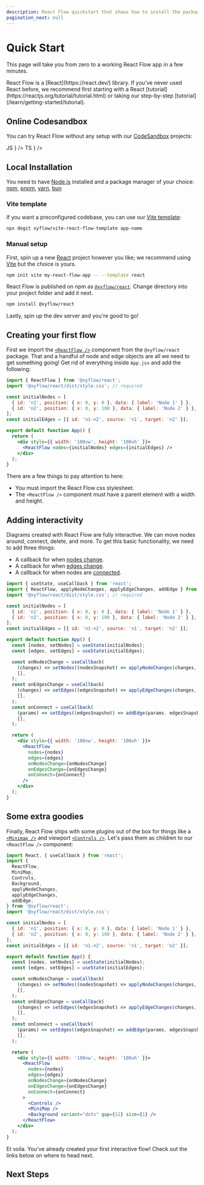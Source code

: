 ```yaml
---
description: React Flow quickstart that shows how to install the package, use it and where to find example apps
pagination_next: null
---
```



# Quick Start

This page will take you from zero to a working React Flow app in a few minutes.

<Callout type="info">
  React Flow is a [React](https://react.dev/) library. If you’ve never used React before,
  we recommend first starting with a React
  [tutorial](https://reactjs.org/tutorial/tutorial.html) or taking our step-by-step
  [tutorial](/learn/getting-started/tutorial).
</Callout>

## Online Codesandbox

You can try React Flow without any setup with our [CodeSandbox](https://codesandbox.io/) projects:

<Cards num={2}>
  <Cards.Card
    title="new.reactflow.dev/js"
    href="https://new.reactflow.dev/js"
    icon={
      <div className="rounded-full w-10 h-10 bg-yellow-200 text-gray-700 font-black flex items-center justify-center">
        JS
      </div>
    }
  />
  <Cards.Card
    title="new.reactflow.dev/ts"
    href="https://new.reactflow.dev/ts"
    icon={
      <div className="rounded-full w-10 h-10 bg-blue-500 text-white font-black flex items-center justify-center">
        TS
      </div>
    }
  />
</Cards>

## Local Installation

You need to have [Node.js](https://nodejs.org/en/) installed and a package manager of your choice:
[npm](https://www.npmjs.com/), [pnpm](https://pnpm.io/), [yarn](https://yarnpkg.com/), [bun](https://bun.sh/)

### Vite template

If you want a preconfigured codebase, you can use our [Vite template](https://github.com/xyflow/vite-react-flow-template):

```bash copy npm2yarn
npx degit xyflow/vite-react-flow-template app-name
```

### Manual setup

First, spin up a new [React](https://reactjs.org/) project however you like; we
recommend using [Vite](https://vitejs.dev/) but the choice is yours.

```bash copy npm2yarn
npm init vite my-react-flow-app -- --template react
```

React Flow is published on npm as [`@xyflow/react`](https://npmjs.com/package/@xyflow/react). Change directory into your project folder and add it next.

```bash copy npm2yarn
npm install @xyflow/react
```

Lastly, spin up the dev server and you're good to go!

## Creating your first flow

First we import the [`<ReactFlow />`](/api-reference/react-flow#reactflow) component from the `@xyflow/react` package.
That and a handful of node and edge objects are all we need to get something going! Get rid of everything inside `App.jsx` and add the following:

```jsx
import { ReactFlow } from '@xyflow/react';
import '@xyflow/react/dist/style.css'; // required

const initialNodes = [
  { id: 'n1', position: { x: 0, y: 0 }, data: { label: 'Node 1' } },
  { id: 'n2', position: { x: 0, y: 100 }, data: { label: 'Node 2' } },
];
const initialEdges = [{ id: 'n1-n2', source: 'n1', target: 'n2' }];

export default function App() {
  return (
    <div style={{ width: '100vw', height: '100vh' }}>
      <ReactFlow nodes={initialNodes} edges={initialEdges} />
    </div>
  );
}
```

There are a few things to pay attention to here:

- <Emoji content="🎨" /> You must import the React Flow css stylesheet.
- <Emoji content="📐" /> The `<ReactFlow />` component must have a parent element with a
  width and height.

## Adding interactivity

Diagrams created with React Flow are fully interactive. We can move nodes around, connect, delete, and more. To get this basic functionality, we need to add three things:

- A callback for when [nodes change](/api-reference/react-flow#onnodeschange).
- A callback for when [edges change](/api-reference/react-flow#onedgeschange).
- A callback for when nodes are [connected](/api-reference/react-flow#onconnect).

```jsx
import { useState, useCallback } from 'react';
import { ReactFlow, applyNodeChanges, applyEdgeChanges, addEdge } from '@xyflow/react';
import '@xyflow/react/dist/style.css'; // required

const initialNodes = [
  { id: 'n1', position: { x: 0, y: 0 }, data: { label: 'Node 1' } },
  { id: 'n2', position: { x: 0, y: 100 }, data: { label: 'Node 2' } },
];
const initialEdges = [{ id: 'n1-n2', source: 'n1', target: 'n2' }];

export default function App() {
  const [nodes, setNodes] = useState(initialNodes);
  const [edges, setEdges] = useState(initialEdges);

  const onNodesChange = useCallback(
    (changes) => setNodes((nodesSnapshot) => applyNodeChanges(changes, nodesSnapshot)),
    [],
  );
  const onEdgesChange = useCallback(
    (changes) => setEdges((edgesSnapshot) => applyEdgeChanges(changes, edgesSnapshot)),
    [],
  );
  const onConnect = useCallback(
    (params) => setEdges((edgesSnapshot) => addEdge(params, edgesSnapshot)),
    [],
  );

  return (
    <div style={{ width: '100vw', height: '100vh' }}>
      <ReactFlow
        nodes={nodes}
        edges={edges}
        onNodesChange={onNodesChange}
        onEdgesChange={onEdgesChange}
        onConnect={onConnect}
      />
    </div>
  );
}
```

## Some extra goodies

Finally, React Flow ships with some plugins out of the box for things like a
[`<Minimap />`](/api-reference/components/minimap) and viewport
[`<Controls />`](/api-reference/components/controls).
Let's pass them as children to our `<ReactFlow />` component:

```jsx
import React, { useCallback } from 'react';
import {
  ReactFlow,
  MiniMap,
  Controls,
  Background,
  applyNodeChanges,
  applyEdgeChanges,
  addEdge,
} from '@xyflow/react';
import '@xyflow/react/dist/style.css';

const initialNodes = [
  { id: 'n1', position: { x: 0, y: 0 }, data: { label: 'Node 1' } },
  { id: 'n2', position: { x: 0, y: 100 }, data: { label: 'Node 2' } },
];
const initialEdges = [{ id: 'n1-n2', source: 'n1', target: 'n2' }];

export default function App() {
  const [nodes, setNodes] = useState(initialNodes);
  const [edges, setEdges] = useState(initialEdges);

  const onNodesChange = useCallback(
    (changes) => setNodes((nodesSnapshot) => applyNodeChanges(changes, nodesSnapshot)),
    [],
  );
  const onEdgesChange = useCallback(
    (changes) => setEdges((edgesSnapshot) => applyEdgeChanges(changes, edgesSnapshot)),
    [],
  );
  const onConnect = useCallback(
    (params) => setEdges((edgesSnapshot) => addEdge(params, edgesSnapshot)),
    [],
  );

  return (
    <div style={{ width: '100vw', height: '100vh' }}>
      <ReactFlow
        nodes={nodes}
        edges={edges}
        onNodesChange={onNodesChange}
        onEdgesChange={onEdgesChange}
        onConnect={onConnect}
      >
        <Controls />
        <MiniMap />
        <Background variant="dots" gap={12} size={1} />
      </ReactFlow>
    </div>
  );
}
```

<RemoteCodeViewer route="learn/quickstart" framework="react" showEditor={false} />

<Emoji content="🎉" /> Et voila. You've already created your first interactive flow! Check
out the links below on where to head next.

## Next Steps

<Cards>
  <Cards.Card title="Concepts" href="/learn/concepts" />
  <Cards.Card title="Customization" href="/learn/customization" />
  <Cards.Card title="Examples" href="/examples" />
  <Cards.Card title="API Reference" href="/api-reference" />
  <Cards.Card title="Discord" href="https://discord.gg/RVmnytFmGW" />
  <Cards.Card
    title="Template Projects"
    href="https://github.com/xyflow/react-flow-example-apps"
  />
</Cards>
